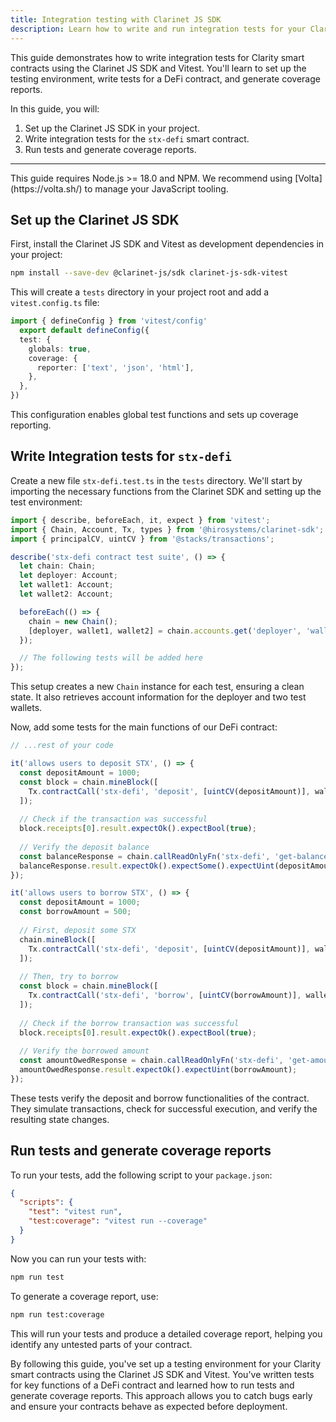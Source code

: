 ```yaml
---
title: Integration testing with Clarinet JS SDK
description: Learn how to write and run integration tests for your Clarity smart contracts using the Clarinet JS SDK and Vitest.
---
```



This guide demonstrates how to write integration tests for Clarity smart contracts using the Clarinet JS SDK and Vitest. You'll learn to set up the testing environment, write tests for a DeFi contract, and generate coverage reports.

In this guide, you will:

1. Set up the Clarinet JS SDK in your project.
2. Write integration tests for the `stx-defi` smart contract.
3. Run tests and generate coverage reports.

---

<Callout title="Requirements" type="warn">
This guide requires Node.js >= 18.0 and NPM. We recommend using [Volta](https://volta.sh/) to manage your JavaScript tooling.
</Callout>

## Set up the Clarinet JS SDK

First, install the Clarinet JS SDK and Vitest as development dependencies in your project:

```bash
npm install --save-dev @clarinet-js/sdk clarinet-js-sdk-vitest
```

This will create a `tests` directory in your project root and add a `vitest.config.ts` file:

```ts
import { defineConfig } from 'vitest/config'
  export default defineConfig({
  test: {
    globals: true,
    coverage: {
      reporter: ['text', 'json', 'html'],
    },
  },
})
```

This configuration enables global test functions and sets up coverage reporting.

## Write Integration tests for `stx-defi`

Create a new file `stx-defi.test.ts` in the `tests` directory. We'll start by importing the necessary functions from the Clarinet SDK and setting up the test environment:

```ts
import { describe, beforeEach, it, expect } from 'vitest';
import { Chain, Account, Tx, types } from '@hirosystems/clarinet-sdk';
import { principalCV, uintCV } from '@stacks/transactions';

describe('stx-defi contract test suite', () => {
  let chain: Chain;
  let deployer: Account;
  let wallet1: Account;
  let wallet2: Account;

  beforeEach(() => {
    chain = new Chain();
    [deployer, wallet1, wallet2] = chain.accounts.get('deployer', 'wallet_1', 'wallet_2');
  });

  // The following tests will be added here
});
```

This setup creates a new `Chain` instance for each test, ensuring a clean state. It also retrieves account information for the deployer and two test wallets.

Now, add some tests for the main functions of our DeFi contract:

```ts
// ...rest of your code

it('allows users to deposit STX', () => {
  const depositAmount = 1000;
  const block = chain.mineBlock([
    Tx.contractCall('stx-defi', 'deposit', [uintCV(depositAmount)], wallet1.address),
  ]);
  
  // Check if the transaction was successful
  block.receipts[0].result.expectOk().expectBool(true);
  
  // Verify the deposit balance
  const balanceResponse = chain.callReadOnlyFn('stx-defi', 'get-balance-by-sender', [], wallet1.address);
  balanceResponse.result.expectOk().expectSome().expectUint(depositAmount);
});

it('allows users to borrow STX', () => {
  const depositAmount = 1000;
  const borrowAmount = 500;
  
  // First, deposit some STX
  chain.mineBlock([
    Tx.contractCall('stx-defi', 'deposit', [uintCV(depositAmount)], wallet1.address),
  ]);
  
  // Then, try to borrow
  const block = chain.mineBlock([
    Tx.contractCall('stx-defi', 'borrow', [uintCV(borrowAmount)], wallet1.address),
  ]);
  
  // Check if the borrow transaction was successful
  block.receipts[0].result.expectOk().expectBool(true);
  
  // Verify the borrowed amount
  const amountOwedResponse = chain.callReadOnlyFn('stx-defi', 'get-amount-owed', [], wallet1.address);
  amountOwedResponse.result.expectOk().expectUint(borrowAmount);
});
```

These tests verify the deposit and borrow functionalities of the contract. They simulate transactions, check for successful execution, and verify the resulting state changes.

## Run tests and generate coverage reports

To run your tests, add the following script to your `package.json`:

```json
{
  "scripts": {
    "test": "vitest run",
    "test:coverage": "vitest run --coverage"
  }
}
```

Now you can run your tests with:

```bash
npm run test
```

To generate a coverage report, use:

```bash
npm run test:coverage
```

This will run your tests and produce a detailed coverage report, helping you identify any untested parts of your contract.

By following this guide, you've set up a testing environment for your Clarity smart contracts using the Clarinet JS SDK and Vitest. You've written tests for key functions of a DeFi contract and learned how to run tests and generate coverage reports. This approach allows you to catch bugs early and ensure your contracts behave as expected before deployment.
